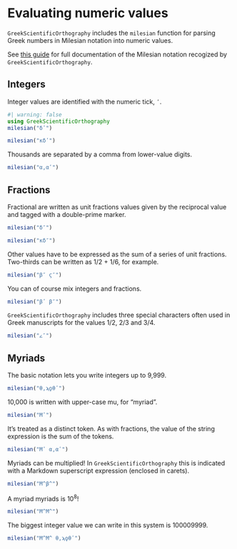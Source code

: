 # Evaluating numeric values

`GreekScientificOrthography` includes the `milesian` function for parsing Greek numbers in Milesian notation into numeric values.

::: {.callout-tip title="Milesian notation"}
See [this guide](../guides/numbers.qmd) for full documentation of the Milesian notation
recogized by `GreekScientificOrthography`.
:::


## Integers

Integer values are identified with the numeric tick, `ʹ`.
```julia
#| warning: false
using GreekScientificOrthography
milesian("δʹ")
```

```julia
milesian("κδʹ")
```

Thousands are separated by a comma from lower-value digits.

```julia
milesian("α,αʹ")
```


## Fractions

Fractional are written as unit fractions values given by the reciprocal value and tagged with a double-prime marker.


```julia
milesian("δ″")
```

```julia
milesian("κδ″")
```

Other values have to be expressed as the sum of a series of unit fractions. Two-thirds can be written as 1/2 + 1/6, for example.

```julia
milesian("β″ ϛ″")
```


You can of course mix integers and fractions.

```julia
milesian("βʹ β″")
```

`GreekScientificOrthography` includes three special characters often used in Greek manuscripts for the values 1/2, 2/3 and 3/4.

```julia
milesian("𐅵″")
```

## Myriads

The basic notation lets you write integers up to 9,999.

```julia
milesian("θ,ϡϙθʹ")
```

10,000 is written with upper-case mu, for "myriad".


```julia
milesian("Μʹ")
```

It's treated as a distinct token. As with fractions, the value of the string expression is the sum of the tokens.

```julia
milesian("Μʹ α,αʹ")
```

Myriads can be multiplied! In  `GreekScientificOrthography` this is indicated with a Markdown superscript expression (enclosed in carets).

```julia
milesian("Μ^β^")
```


A myriad myriads is 10^8^!

```julia
milesian("Μ^Μ^")
```

The biggest integer value we can write in this system is 100009999.

```julia
milesian("Μ^Μ^ θ,ϡϙθʹ")
```




